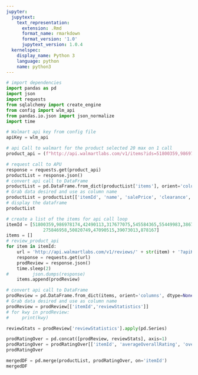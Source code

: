 ```yaml
---
jupyter:
  jupytext:
    text_representation:
      extension: .Rmd
      format_name: rmarkdown
      format_version: '1.0'
      jupytext_version: 1.0.4
  kernelspec:
    display_name: Python 3
    language: python
    name: python3
---
```


```python
# import dependencies
import pandas as pd
import json
import requests
from sqlalchemy import create_engine
from config import wlm_api
from pandas.io.json import json_normalize
import time
```

```python
# Walmart api key from config file
apiKey = wlm_api
```

```python
# api Call to walmart for the product selected 20 max on 1 call
product_api = (f"http://api.walmartlabs.com/v1/items?ids=51800359,986978174,42490113,317677075,545584365,55449983,38676400,189542267,55420123,38317400,275846958,50820749,47090515,39073013,878167&apiKey={apiKey}&lsPublisherId=").format(apiKey)
```

```python
# request call to APU
response = requests.get(product_api)
productList = response.json()
# convert api call to DataFrame
productList = pd.DataFrame.from_dict(productList['items'], orient='columns', dtype=None)
# Grab data desired and use as column name
productList = productList[['itemId', 'name', 'salePrice', 'clearance', 'stock']]
# display the dataframe
productList
```

```python
# create a list of the items for api call loop
itemId = [51800359,986978174,42490113,317677075,545584365,55449983,38676400,189542267,55420123,38317400,
              275846958,50820749,47090515,39073013,878167]
items = []
# review_product_api
for item in itemId:
    url = 'http://api.walmartlabs.com/v1/reviews/' + str(item) + '?apiKey=' + str(apiKey) + '&lsPublisherId=&format=json'
    response = requests.get(url)
    prodReview = response.json()
    time.sleep(2)
#         json.dumps(response)
    items.append(prodReview)
```

```python
# convert api call to DataFrame
prodReview = pd.DataFrame.from_dict(items, orient='columns', dtype=None)
# Grab data desired and use as column name
prodReview = prodReview[['itemId','reviewStatistics']]
# for kwy in prodReview:
#     print(kwy)
```

```python
reviewStats = prodReview['reviewStatistics'].apply(pd.Series)
```

```python
prodRatingOver = pd.concat([prodReview, reviewStats], axis=1)
prodRatingOver = prodRatingOver[['itemId', 'averageOverallRating', 'overallRatingRange', 'totalReviewCount']]
prodRatingOver
```

```python
mergedDF = pd.merge(productList, prodRatingOver, on='itemId')
mergedDF
```

```python

```
